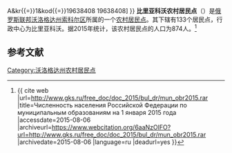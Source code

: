 {{Infobox Settlement
| official_name = 比里亚科沃农村居民点
| native_name = Сельское поселение Биряковское
| settlement_type = [[农村居民点|农村居民点]]
| subdivision_type = [[国家|国家]]
| subdivision_type1 = [[州_(俄罗斯)|州]]
| subdivision_type2 = [[区_(苏联)|区]]
| subdivision_name = {{RUS}}
| subdivision_name1 = [[沃洛格达州|沃洛格达州]]
| subdivision_name2 = [[索科尔区|索科尔区]]
| seat_type = 行政中心
| seat = 比里亚科沃
| population_as_of=2015
| population_footnotes = <ref name=stat />
| population_total = 874
| coordinates_display = inline,title
| latd =  | latm =  | lats =  | latNS = N
| longd =  | longm =  | longs =  | longEW = E
| timezone = [[莫斯科时间|MSK]]
| utc_offset = +3
| blank_name = [[俄罗斯市政土地区划代码|OKTMO编码]]
| blank_info = [http://classif.spb.ru/classificators/view/tma.php?st{{=}}A&kr{{=}}1&kod{{=}}19638408 19638408]
}}
'''比里亚科沃农村居民点'''（{{lang-ru|Сельское поселение Биряковское}}）是[[俄罗斯联邦|俄罗斯联邦]][[沃洛格达州|沃洛格达州]][[索科尔区|索科尔区]]所属的一个[[农村居民点|农村居民点]]。其下辖有133个居民点，行政中心为比里亚科沃。据2015年统计，该农村居民点的人口为874人。<ref name=stat>{{ cite web |url=http://www.gks.ru/free_doc/doc_2015/bul_dr/mun_obr2015.rar |title=Численность населения Российской Федерации по муниципальным образованиям на 1 января 2015 года |accessdate=2015-08-06 |archiveurl=https://www.webcitation.org/6aaNzOlFO?url=http://www.gks.ru/free_doc/doc_2015/bul_dr/mun_obr2015.rar |archivedate=2015-08-06 |language=ru |deadurl=yes }}</ref>

== 参考文献 ==
{{reflist}}

{{Russia-stub}}

[[Category:沃洛格达州农村居民点|Category:沃洛格达州农村居民点]]